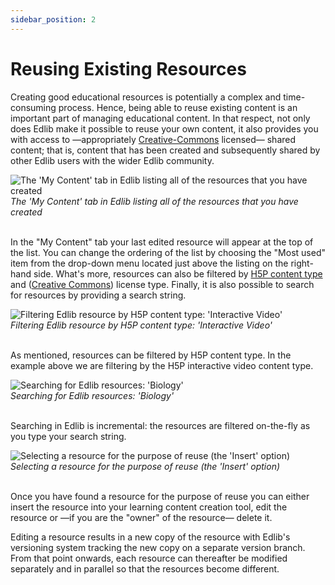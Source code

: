 ```yaml
---
sidebar_position: 2
---
```


# Reusing Existing Resources

Creating good educational resources is potentially a complex and time-consuming process. Hence, being able to reuse existing content is an important part of managing educational content. In that respect, not only does Edlib make it possible to reuse your own content, it also provides you with access to &mdash;appropriately [Creative-Commons](https://creativecommons.org/) licensed&mdash; shared content; that is, content that has been created and subsequently shared by other Edlib users with the wider Edlib community.

<div class="text--center">
    <img class="edlib-image" alt="The 'My Content' tab in Edlib listing all of the resources that you have created" src="/img/reuse-resource-1.png" />
    <br/>
    <em>The 'My Content' tab in Edlib listing all of the resources that you have created</em>
    <br/>
    <br/>
</div>

In the "My Content" tab your last edited resource will appear at the top of the list. You can change the ordering of the list by choosing the "Most used" item from the drop-down menu located just above the listing on the right-hand side. What's more, resources can also be filtered by [H5P content type](https://h5p.org/content-types-and-applications) and ([Creative Commons](https://creativecommons.org/licenses/)) license type. Finally, it is also possible to search for resources by providing a search string.

<div class="text--center">
    <img class="edlib-image" alt="Filtering Edlib resource by H5P content type: 'Interactive Video'" src="/img/reuse-resource-2.png" />
    <br/>
    <em>Filtering Edlib resource by H5P content type: 'Interactive Video'</em>
    <br/>
    <br/>
</div>

As mentioned, resources can be filtered by H5P content type. In the example above we are filtering by the H5P interactive video content type.

<div class="text--center">
    <img class="edlib-image" alt="Searching for Edlib resources: 'Biology'" src="/img/reuse-resource-3.png" />
    <br/>
    <em>Searching for Edlib resources: 'Biology'</em>
    <br/>
    <br/>
</div>

Searching in Edlib is incremental: the resources are filtered on-the-fly as you type your search string. 

<div class="text--center">
    <img class="edlib-image" alt="Selecting a resource for the purpose of reuse (the 'Insert' option)" src="/img/reuse-resource-5.png" />
    <br/>
    <em>Selecting a resource for the purpose of reuse (the 'Insert' option)</em>
    <br/>
    <br/>
</div>

Once you have found a resource for the purpose of reuse you can either insert the resource into your learning content creation tool, edit the resource or &mdash;if you are the "owner" of the resource&mdash; delete it.

Editing a resource results in a new copy of the resource with Edlib's versioning system tracking the new copy on a separate version branch. From that point onwards, each resource can thereafter be modified separately and in parallel so that the resources become different.